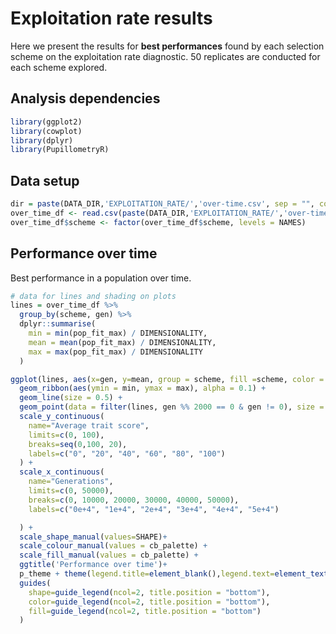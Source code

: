 # Exploitation rate results

Here we present the results for **best performances** found by each selection scheme on the exploitation rate diagnostic.
50 replicates are conducted for each scheme explored.

## Analysis dependencies

```{r exp-libs, message=FALSE}
library(ggplot2)
library(cowplot)
library(dplyr)
library(PupillometryR)
```

## Data setup

```{r exp-data-setup, message=FALSE}
dir = paste(DATA_DIR,'EXPLOITATION_RATE/','over-time.csv', sep = "", collapse = NULL)
over_time_df <- read.csv(paste(DATA_DIR,'EXPLOITATION_RATE/','over-time.csv', sep = "", collapse = NULL), header = TRUE, stringsAsFactors = FALSE)
over_time_df$scheme <- factor(over_time_df$scheme, levels = NAMES)
```

## Performance over time

Best performance in a population over time.

```{r exp-per-ot, warning=FALSE}
# data for lines and shading on plots
lines = over_time_df %>%
  group_by(scheme, gen) %>%
  dplyr::summarise(
    min = min(pop_fit_max) / DIMENSIONALITY,
    mean = mean(pop_fit_max) / DIMENSIONALITY,
    max = max(pop_fit_max) / DIMENSIONALITY
  )

ggplot(lines, aes(x=gen, y=mean, group = scheme, fill =scheme, color = scheme, shape = scheme)) +
  geom_ribbon(aes(ymin = min, ymax = max), alpha = 0.1) +
  geom_line(size = 0.5) +
  geom_point(data = filter(lines, gen %% 2000 == 0 & gen != 0), size = 1.5, stroke = 2.0, alpha = 1.0) +
  scale_y_continuous(
    name="Average trait score",
    limits=c(0, 100),
    breaks=seq(0,100, 20),
    labels=c("0", "20", "40", "60", "80", "100")
  ) +
  scale_x_continuous(
    name="Generations",
    limits=c(0, 50000),
    breaks=c(0, 10000, 20000, 30000, 40000, 50000),
    labels=c("0e+4", "1e+4", "2e+4", "3e+4", "4e+4", "5e+4")

  ) +
  scale_shape_manual(values=SHAPE)+
  scale_colour_manual(values = cb_palette) +
  scale_fill_manual(values = cb_palette) +
  ggtitle('Performance over time')+
  p_theme + theme(legend.title=element_blank(),legend.text=element_text(size=12)) +
  guides(
    shape=guide_legend(ncol=2, title.position = "bottom"),
    color=guide_legend(ncol=2, title.position = "bottom"),
    fill=guide_legend(ncol=2, title.position = "bottom")
  )
```